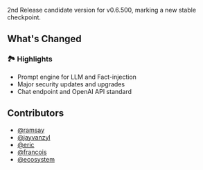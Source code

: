 2nd Release candidate version for v0.6.500, marking a new stable checkpoint.

## What's Changed

### 🏞️ Highlights

- Prompt engine for LLM and Fact-injection
- Major security updates and upgrades
- Chat endpoint and OpenAI API standard

## Contributors
- [@ramsay](https://github.com/ramsaylouw)
- [@jayvanzyl](https://github.com/jayvanzyl)
- [@eric](https://github.com/ericnewby)
- [@francois](https://github.com/francois)
- [@ecosystem](https://github.com/ecosystemai)

